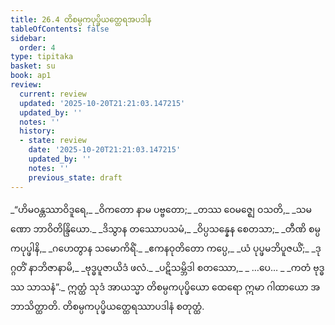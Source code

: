 ```yaml
---
title: 26.4 တိစမ္ပကပုပ္ဖိယတ္ထေရအပဒါန
tableOfContents: false
sidebar:
  order: 4
type: tipitaka
basket: su
book: ap1
review:
  current: review
  updated: '2025-10-20T21:21:03.147215'
  updated_by: ''
  notes: ''
  history:
  - state: review
    date: '2025-10-20T21:21:03.147215'
    updated_by: ''
    notes: ''
    previous_state: draft
---
```



<DynamicBreadcrumb />


<ReviewStatus review={frontmatter.review} showDetails={true} />

<HypothesisAnnotation frontmatter={frontmatter} />

<Division number="13" book="ap1" e="ch" v="20" p="256">

<Paragraph number="3112" type="verses" book="ap1">
_“ဟိမဝန္တဿာဝိဒူရေ,_  
_ဝိကတော နာမ ပဗ္ဗတော;_  
_တဿ ဝေမဇ္ဈေ ဝသတိ,_  
_သမဏော ဘာဝိတိန္ဒြိယော._  

</Paragraph>

</Division>
<Division number="14" book="ap1" e="ch" v="20" p="256">

<Paragraph number="3113" type="verses" book="ap1">
_ဒိသွာန တဿောပသမံ,_  
_ဝိပ္ပသန္နေန စေတသာ;_  
_တီဏိ စမ္ပကပုပ္ဖါနိ,_  
_ဂဟေတွာန သမောကိရိံ._  

</Paragraph>

</Division>
<Division number="15" book="ap1" e="ch" v="20" p="256">

<Paragraph number="3114" type="verses" book="ap1">
_ဧကနဝုတိတော ကပ္ပေ,_  
_ယံ ပုပ္ဖမဘိပူဇယိံ;_  
_ဒုဂ္ဂတိံ နာဘိဇာနာမိ,_  
_ဗုဒ္ဓပူဇာယိဒံ ဖလံ._  

</Paragraph>

</Division>
<Division number="16" book="ap1" e="ch" v="20" p="256">

<Paragraph number="3115" type="verses" book="ap1">
_ပဋိသမ္ဘိဒါ စတဿော,_  
_ …ပေ… _  
_ကတံ ဗုဒ္ဓဿ သာသနံ”._  

</Paragraph>

<Paragraph number="3116" book="ap1">
ဣတ္ထံ သုဒံ အာယသ္မာ တိစမ္ပကပုပ္ဖိယော ထေရော ဣမာ ဂါထာယော အဘာသိတ္ထာတိ.

</Paragraph>
</Division>

<Paragraph number="3117" type="center" book="ap1">
တိစမ္ပကပုပ္ဖိယတ္ထေရဿာပဒါနံ စတုတ္ထံ.
</Paragraph>